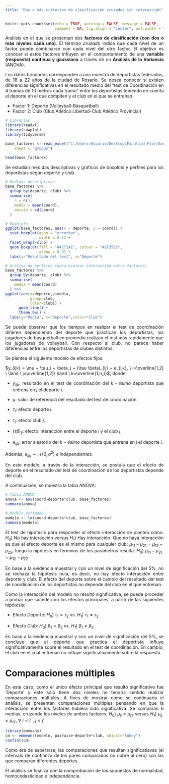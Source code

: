 ```yaml
---
title: "Dos o más criterios de clasificación cruzados sin interacción"
---
```


```r
knitr::opts_chunk$set(echo = TRUE, warning = FALSE, message = FALSE, 
                      comment = NA, fig.align = "center", out.width = "75%")
```

<div style="text-align: justify">

Análisis en el que se presentan dos **factores de clasificación (con dos o más niveles cada uno)**. El término *cruzado* indica que cada nivel de un factor puede combinarse con cada nivel del otro factor. El objetivo es conocer si estos factores influyen en el comportamiento de una **variable (respuesta) continua y gaussiana** a través de un **Análisis de la Variancia** (ANOVA).

Los datos brindados corresponden a una muestra de deportistas federados, de 18 a 22 años de la ciudad de Rosario. Se desea conocer si existen diferencias significativas en el resultado medio del "test de Coordinación en 4 tramos de 10 metros cada tramo" entre los deportistas teniendo en cuenta el deporte en el que compiten y el club en el que se entrenan. 

- Factor 1: Deporte (Volleyball-Básquetball)
- Factor 2: Club (Club Atlético Libertad-Club Atlético Provincial)

```r
# Librerías
library(readxl)
library(cowplot)
library(tidyverse)
```

```r
base_factores <- read_excel("C:/Users/Usuario/Desktop/Facultad Flor/Anova/base_deportistas.xlsx",
    sheet = "grupos")

```

```r
head(base_factores)
```

Se estudian medidas descriptivas y gráficos de boxplots y perfiles para los deportistas según deporte y club.

```r
# Medidas descriptivas
base_factores %>% 
  group_by(deporte, club) %>% 
  summarise(
    n = n(),
    media = mean(coord),
    desvio = sd(coord)
  ) 
```
```r
# Boxplots
ggplot(base_factores, aes(x = deporte, y = coord)) +
  stat_boxplot(geom = "errorbar", 
               width = 0.2) +
  facet_wrap(~club) +
  geom_boxplot(fill = "#4271AE", colour = "#1F3552", 
               alpha = 0.9) +
  labs(y="Resultado del test", x="Deporte")

```
```r
# Gráfico de perfiles (para evaluar interacción entre factores)
base_factores %>% 
  group_by(deporte, club) %>% 
  summarise(
    media = mean(coord)
  ) %>% 
ggplot(aes(x=deporte,y=media,
           group=club,
           color=club)) +
      geom_line() +
      theme_bw() +
  labs(y="Media", x="Deporte",color="Club")

```

Se puede observar que los tiempos en realizar el test de coordinación difieren dependiendo del deporte que practican los deportistas, los jugadores de basquetball en promedio realizan el test más rapidamente que los jugadores de volleyball. Con respecto al club, no parece haber diferencias entre los deportistas de clubes distintos. 


Se plantea el siguiente modelo de efectos fijos: \

$y_{ijk} = \mu + \tau_i + \beta_j + (\tau \beta)_{ij} + e_{ijk}, \ i=\overline{1,2} \ \land \ j=\overline{1,2}\ \land \ k=\overline{1,n_i}$, donde:

-   $y_{ijk}$: resultado en el test de coordinación del $k-ésimo$ deportista que entrena en $j$ el deporte $i$.

-   $\mu$: valor de referencia del resultado del test de coordinación.

-   $\tau_i$: efecto deporte $i$.

-   $\tau_i$: efecto club $j$.

-   $(\tau \beta)_{ij}$: efecto interacción entre el deporte $i$ y el club $j$.

-   $e_{ijk}$: error aleatorio del $k-ésimo$ deportista que entrena en $j$ el deporte $i$.

Además, $e_{ijk} \sim \mathcal{N}(0,\sigma^2)$ *e independientes.*

En este modelo, a través de la interacción, se postula que el efecto de deporte en el resultado del test de coordinación de los deportistas depende del club.

A continuación, se muestra la tabla ANOVA:

```r
# Tabla ANOVA
anova <- aov(coord~deporte*club, base_factores)
summary(anova)

# Modelo estimado
modelo <- lm(coord~deporte*club, base_factores)
summary(modelo)
```

El test de hipótesis para responder al efecto interacción se plantea como: $H_0)$ No hay interacción versus $H_1)$ Hay interacción. 
Que no haya interacción es que el efecto deporte es el mismo para cualquier club: $\mu_{11} - \mu_{21} = \mu_{12} - \mu_{22}$, luego la hipótesis en términos de los parámetros resulta:
$H_0) \ \mu_{11} - \mu_{21} = \mu_{12} - \mu_{22}$

En base a la evidencia muestral y con un nivel de significación del $5\%$, no se rechaza la hipótesis nula, es decir, no hay efecto interacción entre deporte y club. El efecto del deporte sobre el cambio del resultado del test de coordinación de los deportistas no depende del club en el que entrenan.

Como la interacción del modelo no resultó significativa, se puede proceder a probar que sucede con los efectos principales, a partir de las siguientes hipótesis:

- Efecto Deporte: $H_0) \ \tau_{1} = \tau_{2}$ \quad vs. \quad $H_1) \ \tau_{1} \neq \tau_{2}$

- Efecto Club: $H_0) \ \beta_{1} = \beta_{2}$ \quad vs. \quad $H_1) \ \beta_{1} \neq \beta_{2}$

En base a la evidencia muestral y con un nivel de significación del $5\%$, se concluye que el deporte que practica el deportista influye significativamente sobre el resultado en el test de coordinación. En cambio, el club en el cual entrenan no influye significativamente sobre la respuesta.

# Comparaciones múltiples

En este caso, como el único efecto principal que resultó significativo fue 'Deporte' y este sólo tiene dos niveles no tendría sentido realizar comparaciones múltiples. A fines de mostrar como se continuaría el análisis, se presentan comparaciones múltiples pensando en que la interacción entre los factores hubiera sido significativa. Se comparan 6 medias, cruzando los niveles de ambos factores: $H_0) \ \mu_{ij} = \mu_{i'j'}$ versus $H_1) \ \mu_{ij} \neq \mu_{i'j'}, \ \forall \ i < i' \ , \ j<j'$

```r
library(emmeans)
cm <- emmeans(modelo, pairwise~deporte*club, adjust="tukey")
confint(cm)
```
Como era de esperarse, las comparaciones que resultan significatiavas (el intervalo de confianza de los pares comparados no cubre al cero) son las que comparan diferentes deportes.

El análisis se finaliza con la comprobación de los supuestos de normalidad, homocedasticidad e independencia.

<div/>